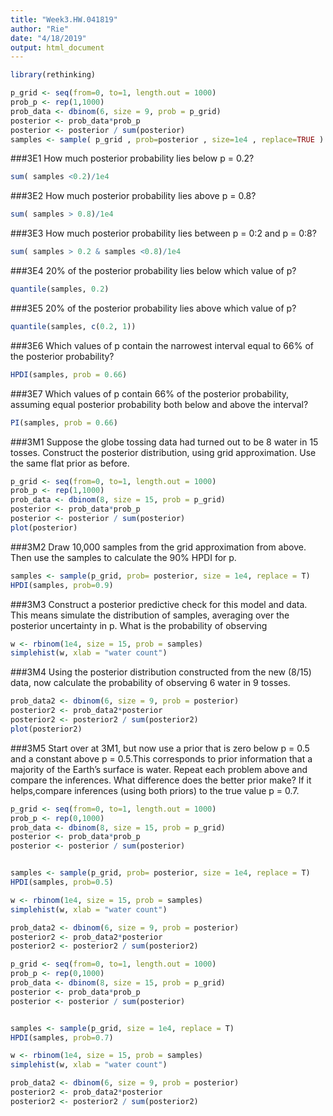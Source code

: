 ```yaml
---
title: "Week3.HW.041819"
author: "Rie"
date: "4/18/2019"
output: html_document
---
```

```r
library(rethinking)
```


```r
p_grid <- seq(from=0, to=1, length.out = 1000)
prob_p <- rep(1,1000)
prob_data <- dbinom(6, size = 9, prob = p_grid)
posterior <- prob_data*prob_p
posterior <- posterior / sum(posterior)
samples <- sample( p_grid , prob=posterior , size=1e4 , replace=TRUE )
```

###3E1 How much posterior probability lies below p = 0.2?
```r
sum( samples <0.2)/1e4
```

###3E2 How much posterior probability lies above p = 0.8?
```r
sum( samples > 0.8)/1e4
```

###3E3 How much posterior probability lies between p = 0:2 and p = 0:8?
```r
sum( samples > 0.2 & samples <0.8)/1e4
```

###3E4 20% of the posterior probability lies below which value of p?
```r
quantile(samples, 0.2)
```
###3E5 20% of the posterior probability lies above which value of p?
```r
quantile(samples, c(0.2, 1))
```

###3E6 Which values of p contain the narrowest interval equal to 66% of the posterior probability?

```r
HPDI(samples, prob = 0.66)
```

###3E7 Which values of p contain 66% of the posterior probability, assuming equal posterior probability both below and above the interval?

```r
PI(samples, prob = 0.66)
```

###3M1 Suppose the globe tossing data had turned out to be 8 water in 15 tosses. Construct the posterior distribution, using grid approximation. Use the same flat prior as before.
```r
p_grid <- seq(from=0, to=1, length.out = 1000)
prob_p <- rep(1,1000)
prob_data <- dbinom(8, size = 15, prob = p_grid)
posterior <- prob_data*prob_p
posterior <- posterior / sum(posterior)
plot(posterior)
```
###3M2 Draw 10,000 samples from the grid approximation from above. Then use the samples to calculate the 90% HPDI for p.

```r
samples <- sample(p_grid, prob= posterior, size = 1e4, replace = T)
HPDI(samples, prob=0.9)
```
###3M3 Construct a posterior predictive check for this model and data. This means simulate the distribution of samples, averaging over the posterior uncertainty in p. What is the probability of observing

```r
w <- rbinom(1e4, size = 15, prob = samples)
simplehist(w, xlab = "water count")
```
###3M4 Using the posterior distribution constructed from the new (8/15) data, now calculate the probability of observing 6 water in 9 tosses.

```r
prob_data2 <- dbinom(6, size = 9, prob = posterior)
posterior2 <- prob_data2*posterior
posterior2 <- posterior2 / sum(posterior2)
plot(posterior2)
```

###3M5 Start over at 3M1, but now use a prior that is zero below p = 0.5 and a constant above p = 0.5.This corresponds to prior information that a majority of the Earth’s surface is water. Repeat each problem above and compare the inferences. What difference does the better prior make? If it helps,compare inferences (using both priors) to the true value p = 0.7.

```r
p_grid <- seq(from=0, to=1, length.out = 1000)
prob_p <- rep(0,1000)
prob_data <- dbinom(8, size = 15, prob = p_grid)
posterior <- prob_data*prob_p
posterior <- posterior / sum(posterior)


samples <- sample(p_grid, prob= posterior, size = 1e4, replace = T)
HPDI(samples, prob=0.5)

w <- rbinom(1e4, size = 15, prob = samples)
simplehist(w, xlab = "water count")

prob_data2 <- dbinom(6, size = 9, prob = posterior)
posterior2 <- prob_data2*posterior
posterior2 <- posterior2 / sum(posterior2)
```
```r
p_grid <- seq(from=0, to=1, length.out = 1000)
prob_p <- rep(0,1000)
prob_data <- dbinom(8, size = 15, prob = p_grid)
posterior <- prob_data*prob_p
posterior <- posterior / sum(posterior)


samples <- sample(p_grid, size = 1e4, replace = T)
HPDI(samples, prob=0.7)

w <- rbinom(1e4, size = 15, prob = samples)
simplehist(w, xlab = "water count")

prob_data2 <- dbinom(6, size = 9, prob = posterior)
posterior2 <- prob_data2*posterior
posterior2 <- posterior2 / sum(posterior2)
```
